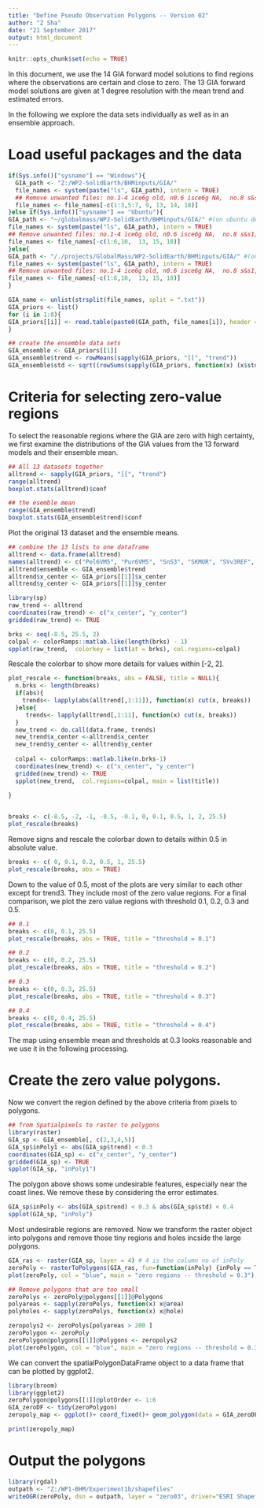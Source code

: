 ```yaml
---
title: "Define Pseudo Observation Polygons -- Version 02"
author: "Z Sha"
date: "21 September 2017"
output: html_document
---
```


```r
knitr::opts_chunk$set(echo = TRUE)
```

In this document, we use the 14 GIA forward model solutions to find regions where the observations are certain and close to zero. The 13 GIA forward model solutions are given at 1 degree resolution with the mean trend and estimated errors.

In the following we explore the data sets individually as well as in an ensemble approach.

# Load useful packages and the data

```r
if(Sys.info()["sysname"] == "Windows"){
  GIA_path <- "Z:/WP2-SolidEarth/BHMinputs/GIA/" 
  file_names <- system(paste("ls", GIA_path), intern = TRUE)
  ## Remove unwanted files: no.1-4 ice6g old, n0.6 isce6g NA,  no.8 s&s1, no.12 SVvLALT, no.13 W&O-EGOD and no.17 readme files
  file_names <- file_names[-c(1:3,5:7, 9, 13, 14, 18)]
}else if(Sys.info()["sysname"] == "Ubuntu"){
GIA_path <- "~/globalmass/WP2-SolidEarth/BHMinputs/GIA/" #(on ubuntu desktop )
file_names <- system(paste("ls", GIA_path), intern = TRUE)
## Remove unwanted files: no.1-4 ice6g old, n0.6 isce6g NA,  no.8 s&s1, no.12 SVvLALT, no.13 W&O-EGOD and no.17 readme files
file_names <- file_names[-c(1:6,10,  13, 15, 18)]
}else{
GIA_path <- "/./projects/GlobalMass/WP2-SolidEarth/BHMinputs/GIA/" #(on server)
file_names <- system(paste("ls", GIA_path), intern = TRUE)
## Remove unwanted files: no.1-4 ice6g old, n0.6 isce6g NA,  no.8 s&s1, no.12 SVvLALT, no.13 W&O-EGOD and no.17 readme files
file_names <- file_names[-c(1:6,10,  13, 15, 18)]
}

GIA_name <- unlist(strsplit(file_names, split = ".txt"))
GIA_priors <- list()
for (i in 1:8){
GIA_priors[[i]] <- read.table(paste0(GIA_path, file_names[i]), header = T)
}

## create the ensemble data sets
GIA_ensemble <- GIA_priors[[1]]
GIA_ensemble$trend <- rowMeans(sapply(GIA_priors, "[[", "trend"))
GIA_ensemble$std <- sqrt((rowSums(sapply(GIA_priors, function(x) (x$std)^2)))/8)
```

# Criteria for selecting zero-value regions

To select the reasonable regions where the GIA are zero with high certainty, we first examine the distributions of the GIA values from the 13 forward models and their ensemble mean.
```r
## All 13 datasets together
alltrend <- sapply(GIA_priors, "[[", "trend")
range(alltrend)
boxplot.stats(alltrend)$conf

## the esemble mean
range(GIA_ensemble$trend)
boxplot.stats(GIA_ensemble$trend)$conf
```

Plot the original 13 dataset and the ensemble means.
```r
## combine the 13 lists to one dataframe
alltrend <- data.frame(alltrend)
names(alltrend) <- c("Pel6VM5", "Pur6VM5", "SnS3", "SKMOR", "SVv3REF", "WnW4", "WnW5", "vdW5")    
alltrend$ensemble <- GIA_ensemble$trend
alltrend$x_center <- GIA_priors[[1]]$x_center
alltrend$y_center <- GIA_priors[[1]]$y_center

library(sp)
raw_trend <- alltrend
coordinates(raw_trend) <- c("x_center", "y_center")
gridded(raw_trend) <- TRUE

brks <- seq(-8.5, 25.5, 2)
colpal <- colorRamps::matlab.like(length(brks) - 1)
spplot(raw_trend,  colorkey = list(at = brks), col.regions=colpal)
```


Rescale the colorbar to show more details for values within [-2, 2].
```r
plot_rescale <- function(breaks, abs = FALSE, title = NULL){
  n.brks <- length(breaks)
  if(abs){
    trends<- lapply(abs(alltrend[,1:11]), function(x) cut(x, breaks))
  }else{
     trends<- lapply(alltrend[,1:11], function(x) cut(x, breaks))
  }
  new_trend <- do.call(data.frame, trends)
  new_trend$x_center <-alltrend$x_center
  new_trend$y_center <- alltrend$y_center
  
  colpal <- colorRamps::matlab.like(n.brks-1)
  coordinates(new_trend) <- c("x_center", "y_center")
  gridded(new_trend) <- TRUE
  spplot(new_trend,  col.regions=colpal, main = list(title))
  
}


breaks <- c(-8.5, -2, -1, -0.5, -0.1, 0, 0.1, 0.5, 1, 2, 25.5)
plot_rescale(breaks)

```

Remove signs and rescale the colorbar down to details within 0.5 in absolute value.
```r
breaks <- c( 0, 0.1, 0.2, 0.5, 1, 25.5)
plot_rescale(breaks, abs = TRUE)
```

Down to the value of 0.5, most of the plots are very similar to each other except for trend3. They include most of the zero value regions. For a final comparison, we plot the zero value regions with threshold 0.1, 0.2, 0.3 and 0.5.
```r

## 0.1
breaks <- c(0, 0.1, 25.5)
plot_rescale(breaks, abs = TRUE, title = "threshold = 0.1")

## 0.2
breaks <- c(0, 0.2, 25.5)
plot_rescale(breaks, abs = TRUE, title = "threshold = 0.2")

## 0.3
breaks <- c(0, 0.3, 25.5)
plot_rescale(breaks, abs = TRUE, title = "threshold = 0.3")

## 0.4
breaks <- c(0, 0.4, 25.5)
plot_rescale(breaks, abs = TRUE, title = "threshold = 0.4")
```

The map using ensemble mean and thresholds at 0.3 looks reasonable and we use it in the following processing.


# Create the zero value polygons.

Now we convert the region defined by the above criteria from pixels to polygons.
```r
## from Spatialpixels to raster to polygons
library(raster)
GIA_sp <- GIA_ensemble[, c(2,3,4,5)]
GIA_sp$inPoly1 <- abs(GIA_sp$trend) < 0.3
coordinates(GIA_sp) <- c("x_center", "y_center")
gridded(GIA_sp) <- TRUE
spplot(GIA_sp, "inPoly1")
```

The polygon above shows some undesirable features, especially near the coast lines. We remove these by considering the error estimates.
```r
GIA_sp$inPoly <- abs(GIA_sp$trend) < 0.3 & abs(GIA_sp$std) < 0.4
spplot(GIA_sp, "inPoly")
```

Most undesirable regions are removed. Now we transform the raster object into polygons and remove those tiny regions and holes incside the large polygons.
```r
GIA_ras <- raster(GIA_sp, layer = 4) # 4 is the column no of inPoly
zeroPoly <- rasterToPolygons(GIA_ras, fun=function(inPoly) {inPoly == TRUE}, dissolve=TRUE )
plot(zeroPoly, col = "blue", main = "zero regions -- threshold = 0.3")

## Remove polygons that are too small
zeroPolys <- zeroPoly@polygons[[1]]@Polygons
polyareas <- sapply(zeroPolys, function(x) x@area)
polyholes <- sapply(zeroPolys, function(x) x@hole)

zeropolys2 <- zeroPolys[polyareas > 200 ] 
zeroPolygon <- zeroPoly
zeroPolygon@polygons[[1]]@Polygons <- zeropolys2
plot(zeroPolygon, col = "blue", main = "zero regions -- threshold = 0.3 (refined)")
```

We can convert the spatialPolygonDataFrame object to a data frame that can be plotted by ggplot2.
```r
library(broom)
library(ggplot2)
zeroPolygon@polygons[[1]]@plotOrder <- 1:6
GIA_zeroDF <- tidy(zeroPolygon)
zeropoly_map <- ggplot()+ coord_fixed()+ geom_polygon(data = GIA_zeroDF, aes(x=long, y=lat, group = group, fill = !hole),colour="black") + ggtitle("Threshold = 0.1")

print(zeropoly_map)
```



# Output the polygons
```r
library(rgdal)
outpath <- "Z:/WP1-BHM/Experiment1b/shapefiles"
writeOGR(zeroPoly, dsn = outpath, layer = "zero03", driver="ESRI Shapefile")
```
